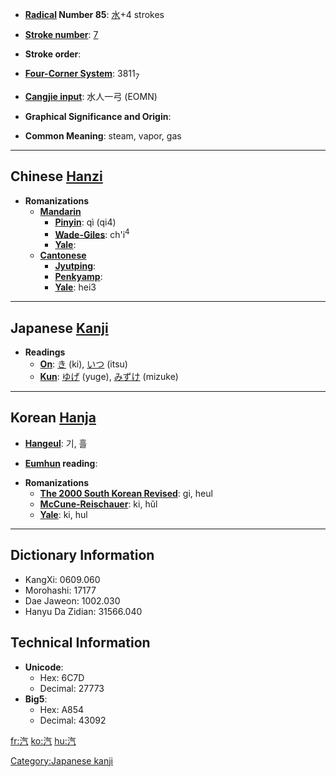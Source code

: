 * '''[[Wiktionary:Chinese radical index| Radical]] Number 85''': [[Wiktionary:Chinese radical index 水|水]]+4 strokes

* '''[[Wiktionary:Chinese total strokes index|Stroke number]]''': [[Wiktionary:Chinese total strokes index 7|7]]

* '''Stroke order''': 

* '''[[Wiktionary:Chinese four corner index|Four-Corner System]]''': 3811<sub>7</sub>

* '''[[Wiktionary:Chinese Cangjie index|Cangjie input]]''': 水人一弓 (EOMN)

* '''Graphical Significance and Origin''': 

* '''Common Meaning''': steam, vapor, gas

----

== Chinese [[Hanzi]] ==

* '''Romanizations'''
** '''[[Mandarin]]'''
*** '''[[Pinyin]]''': qì (qi4)
*** '''[[Wade-Giles]]''': ch'i<sup>4</sup>
*** '''[[Yale]]''': 
** '''[[Cantonese]]'''
*** '''[[Jyutping]]''':
*** '''[[Penkyamp]]''': 
*** '''[[Yale]]''': hei3


----

== Japanese [[Kanji]] ==

* '''Readings'''
** '''[[On]]''': [[き]] (ki), [[いつ]] (itsu)
** '''[[Kun]]''': [[ゆげ]] (yuge), [[みずけ]] (mizuke)


----

== Korean [[Hanja]] ==

* '''[[Hangeul]]''': 기, 흘

* '''[[Eumhun]] reading''': 

* '''Romanizations'''
** '''[[The 2000 South Korean Revised Romanization|The 2000 South Korean Revised]]''': gi, heul
** '''[[McCune-Reischauer]]''': ki, hŭl
** '''[[Yale]]''': ki, hul

----

== Dictionary Information ==

* KangXi: 0609.060
* Morohashi: 17177
* Dae Jaweon: 1002.030
* Hanyu Da Zidian: 31566.040

== Technical Information ==

* '''Unicode''':
** Hex: 6C7D
** Decimal: 27773
* '''Big5''':
** Hex: A854
** Decimal: 43092

[[Category:Japanese kanji]]

[[fr:汽]]
[[ko:汽]]
[[hu:汽]]